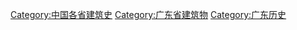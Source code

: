 [[Category:中国各省建筑史|Category:中国各省建筑史]]
[[Category:广东省建筑物|Category:广东省建筑物]]
[[Category:广东历史|Category:广东历史]]